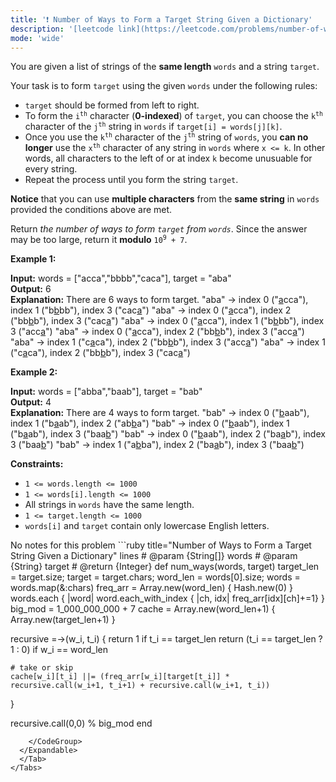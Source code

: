 ```yaml
---
title: '❗️ Number of Ways to Form a Target String Given a Dictionary'
description: '[leetcode link](https://leetcode.com/problems/number-of-ways-to-form-a-target-string-given-a-dictionary/description/)'
mode: 'wide'
---
```

<Tabs>
  <Tab title="Question" icon="circle-question" iconType="regular">
    <Card>
      <p>You are given a list of strings of the <strong>same length</strong> <code>words</code> and a string <code>target</code>.</p>  <p>Your task is to form <code>target</code> using the given <code>words</code> under the following rules:</p>  <ul>  <li><code>target</code> should be formed from left to right.</li>  <li>To form the <code>i<sup>th</sup></code> character (<strong>0-indexed</strong>) of <code>target</code>, you can choose the <code>k<sup>th</sup></code> character of the <code>j<sup>th</sup></code> string in <code>words</code> if <code>target[i] = words[j][k]</code>.</li>  <li>Once you use the <code>k<sup>th</sup></code> character of the <code>j<sup>th</sup></code> string of <code>words</code>, you <strong>can no longer</strong> use the <code>x<sup>th</sup></code> character of any string in <code>words</code> where <code>x &lt;= k</code>. In other words, all characters to the left of or at index <code>k</code> become unusuable for every string.</li>  <li>Repeat the process until you form the string <code>target</code>.</li> </ul>  <p><strong>Notice</strong> that you can use <strong>multiple characters</strong> from the <strong>same string</strong> in <code>words</code> provided the conditions above are met.</p>  <p>Return <em>the number of ways to form <code>target</code> from <code>words</code></em>. Since the answer may be too large, return it <strong>modulo</strong> <code>10<sup>9</sup> + 7</code>.</p>   <p><strong class="example">Example 1:</strong></p>   <strong>Input:</strong> words = [&quot;acca&quot;,&quot;bbbb&quot;,&quot;caca&quot;], target = &quot;aba&quot; <br/> <strong>Output:</strong> 6 <br/> <strong>Explanation:</strong> There are 6 ways to form target. &quot;aba&quot; -&gt; index 0 (&quot;<u>a</u>cca&quot;), index 1 (&quot;b<u>b</u>bb&quot;), index 3 (&quot;cac<u>a</u>&quot;) &quot;aba&quot; -&gt; index 0 (&quot;<u>a</u>cca&quot;), index 2 (&quot;bb<u>b</u>b&quot;), index 3 (&quot;cac<u>a</u>&quot;) &quot;aba&quot; -&gt; index 0 (&quot;<u>a</u>cca&quot;), index 1 (&quot;b<u>b</u>bb&quot;), index 3 (&quot;acc<u>a</u>&quot;) &quot;aba&quot; -&gt; index 0 (&quot;<u>a</u>cca&quot;), index 2 (&quot;bb<u>b</u>b&quot;), index 3 (&quot;acc<u>a</u>&quot;) &quot;aba&quot; -&gt; index 1 (&quot;c<u>a</u>ca&quot;), index 2 (&quot;bb<u>b</u>b&quot;), index 3 (&quot;acc<u>a</u>&quot;) &quot;aba&quot; -&gt; index 1 (&quot;c<u>a</u>ca&quot;), index 2 (&quot;bb<u>b</u>b&quot;), index 3 (&quot;cac<u>a</u>&quot;)   <p><strong class="example">Example 2:</strong></p>   <strong>Input:</strong> words = [&quot;abba&quot;,&quot;baab&quot;], target = &quot;bab&quot; <br/> <strong>Output:</strong> 4 <br/> <strong>Explanation:</strong> There are 4 ways to form target. &quot;bab&quot; -&gt; index 0 (&quot;<u>b</u>aab&quot;), index 1 (&quot;b<u>a</u>ab&quot;), index 2 (&quot;ab<u>b</u>a&quot;) &quot;bab&quot; -&gt; index 0 (&quot;<u>b</u>aab&quot;), index 1 (&quot;b<u>a</u>ab&quot;), index 3 (&quot;baa<u>b</u>&quot;) &quot;bab&quot; -&gt; index 0 (&quot;<u>b</u>aab&quot;), index 2 (&quot;ba<u>a</u>b&quot;), index 3 (&quot;baa<u>b</u>&quot;) &quot;bab&quot; -&gt; index 1 (&quot;a<u>b</u>ba&quot;), index 2 (&quot;ba<u>a</u>b&quot;), index 3 (&quot;baa<u>b</u>&quot;)    <p><strong>Constraints:</strong></p>  <ul>  <li><code>1 &lt;= words.length &lt;= 1000</code></li>  <li><code>1 &lt;= words[i].length &lt;= 1000</code></li>  <li>All strings in <code>words</code> have the same length.</li>  <li><code>1 &lt;= target.length &lt;= 1000</code></li>  <li><code>words[i]</code> and <code>target</code> contain only lowercase English letters.</li> </ul> 
    </Card>
  </Tab>
  <Tab title="Solution" icon="lightbulb" iconType="regular" >
    <Card>
      No notes for this problem
    </Card>
  <Expandable title="code">
    <CodeGroup dropdown>
```ruby title="Number of Ways to Form a Target String Given a Dictionary" lines
# @param {String[]} words
# @param {String} target
# @return {Integer}
def num_ways(words, target)
  target_len = target.size; target = target.chars;
  word_len = words[0].size;
  words = words.map(&:chars)
  freq_arr = Array.new(word_len) { Hash.new(0) }
  words.each { |word| word.each_with_index { |ch, idx| freq_arr[idx][ch]+=1} }
  big_mod = 1_000_000_000 + 7
  cache = Array.new(word_len+1) { Array.new(target_len+1) } 

  recursive =->(w_i, t_i) {
    return 1 if t_i == target_len
    return (t_i == target_len ? 1 : 0) if w_i == word_len
      
    # take or skip
    cache[w_i][t_i] ||= (freq_arr[w_i][target[t_i]] * recursive.call(w_i+1, t_i+1) + recursive.call(w_i+1, t_i))
  }

  recursive.call(0,0) % big_mod
end
```
    </CodeGroup>
  </Expandable>
  </Tab>
</Tabs>
